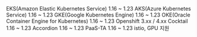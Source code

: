 <Tabs>
  <TabItem value="eks" label="EKS" default>
    EKS(Amazon Elastic Kubernetes Service) 1.16 ~ 1.23
  </TabItem>
  <TabItem value="aks" label="AKS">
    AKS(Azure Kubernetes Service) 1.16 ~ 1.23
  </TabItem>
  <TabItem value="gke" label="GKE">
    GKE(Google Kubernetes Engine) 1.16 ~ 1.23
  </TabItem>
  <TabItem value="oke" label="OKE">
    OKE(Oracle Container Engine for Kubernetes) 1.16 ~ 1.23
  </TabItem>
</Tabs>
<Tabs>  
  <TabItem value="openshift" label="Openshift">
    Openshift 3.xx / 4.xx
  </TabItem>
  <TabItem value="cocktail" label="Cocktail">
    Cocktail 1.16 ~ 1.23
  </TabItem>
  <TabItem value="accordion" label="Accordion">
    Accordion 1.16 ~ 1.23
  </TabItem>
  <TabItem value="pass-ta" label="PaaS-TA">
    PaaS-TA 1.16 ~ 1.23
  </TabItem>
  <TabItem value="plugins" label="Plugins">
    istio, GPU 지원
  </TabItem>        
</Tabs>